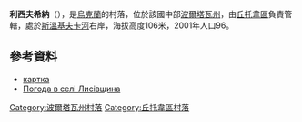 {{coord|49|44|27|N|34|54|59|E|scale:100000_region:UA|display=title}}

'''利西夫希納'''（{{lang-uk|Лисівщина}}），是[[烏克蘭|烏克蘭]]的村落，位於該國中部[[波爾塔瓦州|波爾塔瓦州]]，由[[丘托韋區|丘托韋區]]負責管轄，處於[[斯溫基夫卡河|斯溫基夫卡河]]右岸，海拔高度106米，2001年人口96。

==參考資料==
* [http://gska2.rada.gov.ua/pls/z7502/A005?rdat1=09.11.2007&rf7571=26878 картка]{{dead link|date=2017年11月 |bot=InternetArchiveBot |fix-attempted=yes }}
* [http://weather.in.ua/ua/poltavskaja/13448 Погода в селі Лисівщина] {{Wayback|url=http://weather.in.ua/ua/poltavskaja/13448 |date=20160305204604 }}

{{DEFAULTSORT:Лисівщина}}
[[Category:波爾塔瓦州村落|Category:波爾塔瓦州村落]]
[[Category:丘托韋區村落|Category:丘托韋區村落]]


{{Poltava-geo-stub}}